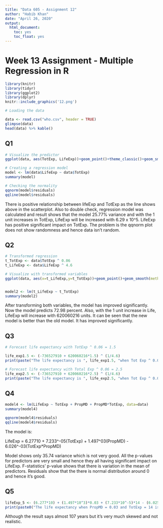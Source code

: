 ---
title: "Data 605 - Assignment 12"
author: "Habib Khan"
date: "April 26, 2020"
output: 
  html_document:
    toc: yes
    toc_float: yes
---
# Week 13 Assignment - Multiple Regression in R

```{r, echo=FALSE, message=FALSE, warning=FALSE}
library(knitr)
library(tidyr)
library(ggplot2)
library(dplyr)
knitr::include_graphics('12.png')
```

```{r}
# Loading the data

data <- read.csv("who.csv", header = TRUE)
glimpse(data)
head(data) %>% kable() 
```

## Q1

```{r}
# Visualize the predictor
ggplot(data, aes(TotExp, LifeExp))+geom_point()+theme_classic()+geom_smooth(method="lm", se = FALSE)+labs(title="Life expectancy vs total expectancy")

# Creating a regression model
model <- lm(data$LifeExp ~ data$TotExp)
summary(model)

# Checking the normality 
qqnorm(model$residuals)
qqline(model$residuals)
```


There is positive relationship between lifeExp and TotExp as the line shows above in the scatterplot. Also to double check, regression model was calculated and result shows that the model 25.77% variance and with the 1 unit increases in TotExp, LifeExp will be increased with 6.29 x 10^5. LifeExp has positive significant impact on TotExp. The problem is the qqnorm plot does not show randomness and hence data isn't random. 

## Q2

```{r}
# Transformed regression
t_TotExp <- data$TotExp ^ 0.06
t_LifeExp <- data$LifeExp ^ 4.6

# Visualize with transformed variables
ggplot(data, aes(x=t_LifeExp,y=t_TotExp))+geom_point()+geom_smooth(method="lm",se=FALSE)


model2 <- lm(t_LifeExp ~ t_TotExp)
summary(model2)
```

After transforming both variables, the model has improved significantly. Now the model predicts 72.98 percent. Also, with the 1 unit increase in Life, LifeExp will increase with 620060216 units. It can be seen that the new model is better than the old model. It has improved significantly. 

## Q3

```{r}
# Forecast life expectancy with TotExp ^ 0.06 = 1.5

life_exp1.5 <- (-736527910 + 620060216*1.5) ^ (1/4.6)
print(paste("The life expectancy is ", life_exp1.5, "when Tot Exp ^ 0.06 = 1.5"))

# Forecast life expectancy with Total Exp ^ 0.06 = 2.5
life_exp2.5 <- (-736527910 + 620060216*2.5) ^ (1/4.6)
print(paste("The life expectancy is ", life_exp2.5, "when Tot Exp ^ 0.06 = 2.5"))
```


## Q4 

```{r}
model4 <- lm(LifeExp ~ TotExp + PropMD + PropMD*TotExp, data=data)
summary(model4)

qqnorm(model4$residuals)
qqline(model4$residuals)
```

The model is:

LifeExp = 6.27710 + 7.233^-05(TotExp) + 1.497^03(PropMD) - 6.026^-03(TotExp*PropMD)

Model shows only 35.74 variance which is not very good. All the p-values for predictors are very small and hence they all having significant impact on LifeExp. F-statistics' p-value shows that there is variation in the mean of predictors. Residuals show that the there is normal distribution around 0 and hence it's good.


## Q5


```{r}
lifeExp_5 <- (6.277*10) + (1.497*10^3)*0.03 + (7.233*10^-5)*14 - (6.025*10^-3) * (14*0.03)
print(paste0("The life expectancy when PropMD = 0.03 and TotExp = 14 is ", lifeExp_5))
```

Although the result says almost 107 years but it's very much skewed and not realistic. 












